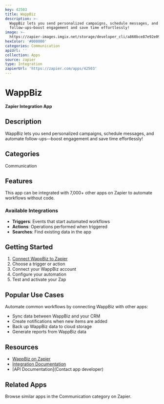 ```yaml
---
key: 42503
title: WappBiz
description: >-
  WappBiz lets you send personalized campaigns, schedule messages, and automate
  follow-ups—boost engagement and save time effortlessly!
image: >-
  https://zapier-images.imgix.net/storage/developer_cli/a860bce87e92e091b7a441fd14388c46.png?auto=format%2Ccompress&ixlib=python-3.0.0&q=50
hexColor: '#000000'
categories: Communication
apiUrl: ''
collection: Apps
source: zapier
type: Integration
zapierUrl: 'https://zapier.com/apps/42503'
---
```

# WappBiz

**Zapier Integration App**

## Description

WappBiz lets you send personalized campaigns, schedule messages, and automate follow-ups—boost engagement and save time effortlessly!

## Categories

Communication

## Features

This app can be integrated with 7,000+ other apps on Zapier to automate workflows without code.

### Available Integrations

- **Triggers**: Events that start automated workflows
- **Actions**: Operations performed when triggered
- **Searches**: Find existing data in the app

## Getting Started

1. [Connect WappBiz to Zapier](https://zapier.com/apps/42503)
2. Choose a trigger or action
3. Connect your WappBiz account
4. Configure your automation
5. Test and activate your Zap

## Popular Use Cases

Automate common workflows by connecting WappBiz with other apps:

- Sync data between WappBiz and your CRM
- Create notifications when new items are added
- Back up WappBiz data to cloud storage
- Generate reports from WappBiz data

## Resources

- [WappBiz on Zapier](https://zapier.com/apps/42503)
- [Integration Documentation](https://zapier.com/apps/42503/integrations)
- [API Documentation](Contact app developer)

## Related Apps

Browse similar apps in the Communication category on Zapier.

